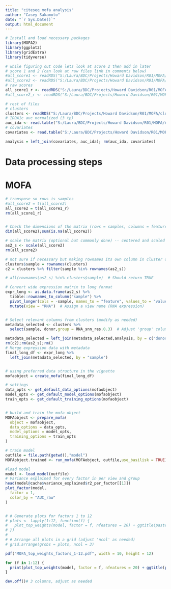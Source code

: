```yaml
---
title: "citeseq mofa analysis"
author: "Casey Sakamoto"
date: "`r Sys.Date()`"
output: html_document
---
```


```r
# Install and load necessary packages
library(MOFA2)
library(ggplot2)
library(gridExtra)
library(tidyverse)

# while figuring out code lets look at score 2 then add in later
# score 1 and 2 (can look at raw files link in comments below)
#all_score1 <- readRDS("S:/Laura/BDC/Projects/Howard Davidson/R01/MOFA/all_scPS_score1.rds")
#all_score2 <- readRDS("S:/Laura/BDC/Projects/Howard Davidson/R01/MOFA/all_scPS_score2.rds")
# raw scores
all_score1_r <- readRDS("S:/Laura/BDC/Projects/Howard Davidson/R01/MOFA/all_scPS_score1_raw.rds")
#all_score2_r <- readRDS("S:/Laura/BDC/Projects/Howard Davidson/R01/MOFA/all_scPS_score2_raw.rds")

# rest of files
# clusters
clusters <- readRDS("S:/Laura/BDC/Projects/Howard Davidson/R01/MOFA/clusters_RCA.rds")
# IDDA1c auc normalized (3 tp)
auc_ida <- read.table("S:/Laura/BDC/Projects/Howard Davidson/R01/MOFA/AUC_IDA.txt", header = TRUE)
# covariates
covariates <- read.table("S:/Laura/BDC/Projects/Howard Davidson/R01/MOFA/Covariates.txt", header = TRUE, sep = "\t")

analysis = left_join(covariates, auc_ida); rm(auc_ida, covariates)
```

# Data processing steps

# MOFA

```r
# transpose so rows is samples
#all_score2 = t(all_score2)
all_score2 = t(all_score1_r)
rm(all_score1_r)


# Check the dimensions of the matrix (rows = samples, columns = features) # Check for missing values (NAs) in the matrix
dim(all_score2);sum(is.na(all_score2))

# scale the matrix (optional but commonly done) -- centered and scaled
as2_s <- scale(all_score2)
rm(all_score2)

# not sure if necessary but making rownames its own column in cluster df
clusters$sample = rownames(clusters)
c2 = clusters %>% filter(sample %in% rownames(as2_s))

# all(rownames(as2_s) %in% clusters$sample)  # Should return TRUE

# Convert wide expression matrix to long format
expr_long <- as.data.frame(as2_s) %>%
  tibble::rownames_to_column("sample") %>%
  pivot_longer(cols = -sample, names_to = "feature", values_to = "value") %>%
  mutate(view = "RNA")  # Assign a view name (RNA expression)


# Select relevant columns from clusters (modify as needed)
metadata_selected <- clusters %>%
  select(sample, donor,group = RNA_snn_res.0.3)  # Adjust 'group' column if needed for our clusters

metadata_selected = left_join(metadata_selected,analysis, by = c("donor" = "Donor"))
rm(c2);rm(as2_s);rm()
# Merge expression data with metadata
final_long_df <- expr_long %>%
  left_join(metadata_selected, by = "sample")


# using preferred data structure in the vignette
mofaobject = create_mofa(final_long_df)

# settings
data_opts <- get_default_data_options(mofaobject)
model_opts <- get_default_model_options(mofaobject)
train_opts <- get_default_training_options(mofaobject)


# build and train the mofa object
MOFAobject <- prepare_mofa(
  object = mofaobject,
  data_options = data_opts,
  model_options = model_opts,
  training_options = train_opts
)

# train model
outfile = file.path(getwd(),"model")
MOFAobject.trained <- run_mofa(MOFAobject, outfile,use_basilisk = TRUE)
```

```r
#load model
model <- load_model(outfile)
# Variance explained for every factor in per view and group
head(model@cache$variance_explained$r2_per_factor[[1]])
plot_factor(model, 
  factor = 1,
  color_by = "AUC_raw"
)


# # Generate plots for factors 1 to 12
# plots <- lapply(1:12, function(f) {
#   plot_top_weights(model, factor = f, nfeatures = 20) + ggtitle(paste("Factor", f))
# })
# 
# # Arrange all plots in a grid (adjust 'ncol' as needed)
# grid.arrange(grobs = plots, ncol = 3)

pdf("MOFA_top_weights_factors_1-12.pdf", width = 10, height = 12)

for (f in 1:12) {
  print(plot_top_weights(model, factor = f, nfeatures = 20) + ggtitle(paste("Cluster", f)))
}

dev.off()# 3 columns, adjust as needed
```
